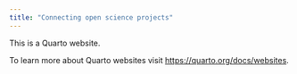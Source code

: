 ```yaml
---
title: "Connecting open science projects"
---
```


This is a Quarto website.

To learn more about Quarto websites visit <https://quarto.org/docs/websites>.

